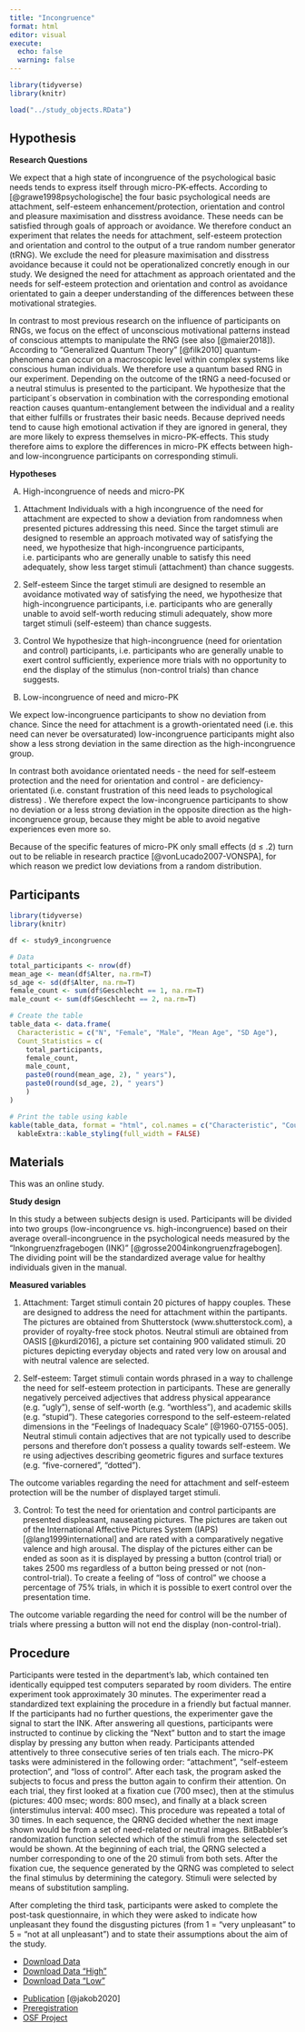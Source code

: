 ```yaml
---
title: "Incongruence"
format: html
editor: visual
execute: 
  echo: false
  warning: false
---
```


```r
library(tidyverse)
library(knitr)

load("../study_objects.RData")
```

## Hypothesis

**Research Questions**

We expect that a high state of incongruence of the psychological basic needs tends to express itself through micro-PK-effects. According to [@grawe1998psychologische] the four basic psychological needs are attachment, self-esteem enhancement/protection, orientation and control and pleasure maximisation and disstress avoidance. These needs can be satisfied through goals of approach or avoidance. We therefore conduct an experiment that relates the needs for attachment, self-esteem protection and orientation and control to the output of a true random number generator (tRNG). We exclude the need for pleasure maximisation and disstress avoidance because it could not be operationalized concretly enough in our study. We designed the need for attachment as approach orientated and the needs for self-esteem protection and orientation and control as avoidance orientated to gain a deeper understanding of the differences between these motivational strategies.

In contrast to most previous research on the influence of participants on RNGs, we focus on the effect of unconscious motivational patterns instead of conscious attempts to manipulate the RNG (see also [@maier2018]). According to "Generalized Quantum Theory" [@filk2010] quantum-phenomena can occur on a macroscopic level within complex systems like conscious human individuals. We therefore use a quantum based RNG in our experiment. Depending on the outcome of the tRNG a need-focused or a neutral stimulus is presented to the participant. We hypothesize that the participant´s observation in combination with the corresponding emotional reaction causes quantum-entanglement between the individual and a reality that either fulfills or frustrates their basic needs. Because deprived needs tend to cause high emotional activation if they are ignored in general, they are more likely to express themselves in micro-PK-effects. This study therefore aims to explore the differences in micro-PK effects between high- and low-incongruence participants on corresponding stimuli.

**Hypotheses**

A)  High-incongruence of needs and micro-PK

<!-- -->

1)  Attachment Individuals with a high incongruence of the need for attachment are expected to show a deviation from randomness when presented pictures addressing this need. Since the target stimuli are designed to resemble an approach motivated way of satisfying the need, we hypothesize that high-incongruence participants, i.e. participants who are generally unable to satisfy this need adequately, show less target stimuli (attachment) than chance suggests.

2)  Self-esteem Since the target stimuli are designed to resemble an avoidance motivated way of satisfying the need, we hypothesize that high-incongruence participants, i.e. participants who are generally unable to avoid self-worth reducing stimuli adequately, show more target stimuli (self-esteem) than chance suggests.

3)  Control We hypothesize that high-incongruence (need for orientation and control) participants, i.e. participants who are generally unable to exert control sufficiently, experience more trials with no opportunity to end the display of the stimulus (non-control trials) than chance suggests.

<!-- -->

B)  Low-incongruence of need and micro-PK

We expect low-incongruence participants to show no deviation from chance. Since the need for attachment is a growth-orientated need (i.e. this need can never be oversaturated) low-incongruence participants might also show a less strong deviation in the same direction as the high-incongruence group.

In contrast both avoidance orientated needs - the need for self-esteem protection and the need for orientation and control - are deficiency-orientated (i.e. constant frustration of this need leads to psychological distress) . We therefore expect the low-incongruence participants to show no deviation or a less strong deviation in the opposite direction as the high-incongruence group, because they might be able to avoid negative experiences even more so.

Because of the specific features of micro-PK only small effects (d ≤ .2) turn out to be reliable in research practice [@vonLucado2007-VONSPA], for which reason we predict low deviations from a random distribution.

## Participants

```r
library(tidyverse)
library(knitr)

df <- study9_incongruence

# Data
total_participants <- nrow(df)
mean_age <- mean(df$Alter, na.rm=T)
sd_age <- sd(df$Alter, na.rm=T)
female_count <- sum(df$Geschlecht == 1, na.rm=T)
male_count <- sum(df$Geschlecht == 2, na.rm=T)

# Create the table
table_data <- data.frame(
  Characteristic = c("N", "Female", "Male", "Mean Age", "SD Age"),
  Count_Statistics = c(
    total_participants,
    female_count,
    male_count,
    paste0(round(mean_age, 2), " years"),
    paste0(round(sd_age, 2), " years")
    )
)

# Print the table using kable
kable(table_data, format = "html", col.names = c("Characteristic", "Count/Statistic")) %>%
  kableExtra::kable_styling(full_width = FALSE)

```

## Materials

This was an online study.

**Study design**

In this study a between subjects design is used. Participants will be divided into two groups (low-incongruence vs. high-incongruence) based on their average overall-incongruence in the psychological needs measured by the “Inkongruenzfragebogen (INK)” [@grosse2004inkongruenzfragebogen]. The dividing point will be the standardized average value for healthy individuals given in the manual.

**Measured variables**

1)  Attachment: Target stimuli contain 20 pictures of happy couples. These are designed to address the need for attachment within the partipants. The pictures are obtained from Shutterstock (www.shutterstock.com), a provider of royalty-free stock photos. Neutral stimuli are obtained from OASIS [@kurdi2016], a picture set containing 900 validated stimuli. 20 pictures depicting everyday objects and rated very low on arousal and with neutral valence are selected.

2)  Self-esteem: Target stimuli contain words phrased in a way to challenge the need for self-esteem protection in participants. These are generally negatively perceived adjectives that address physical appearance (e.g. "ugly"), sense of self-worth (e.g. "worthless"), and academic skills (e.g. "stupid"). These categories correspond to the self-esteem-related dimensions in the "Feelings of Inadequacy Scale" [@1960-07155-005]. Neutral stimuli contain adjectives that are not typically used to describe persons and therefore don't possess a quality towards self-esteem. We re using adjectives describing geometric figures and surface textures (e.g. "five-cornered", "dotted").

The outcome variables regarding the need for attachment and self-esteem protection will be the number of displayed target stimuli.

3)  Control: To test the need for orientation and control participants are presented displeasant, nauseating pictures. The pictures are taken out of the International Affective Pictures System (IAPS) [@lang1999international] and are rated with a comparatively negative valence and high arousal. The display of the pictures either can be ended as soon as it is displayed by pressing a button (control trial) or takes 2500 ms regardless of a button being pressed or not (non-control-trial). To create a feeling of “loss of control” we choose a percentage of 75% trials, in which it is possible to exert control over the presentation time.

The outcome variable regarding the need for control will be the number of trials where pressing a button will not end the display (non-control-trial).

## Procedure

Participants were tested in the department's lab, which contained ten identically equipped test computers separated by room dividers. The entire experiment took approximately 30 minutes. The experimenter read a standardized text explaining the procedure in a friendly but factual manner. If the participants had no further questions, the experimenter gave the signal to start the INK. After answering all questions, participants were instructed to continue by clicking the "Next" button and to start the image display by pressing any button when ready. Participants attended attentively to three consecutive series of ten trials each. The micro-PK tasks were administered in the following order: "attachment", "self-esteem protection", and "loss of control". After each task, the program asked the subjects to focus and press the button again to confirm their attention. On each trial, they first looked at a fixation cue (700 msec), then at the stimulus (pictures: 400 msec; words: 800 msec), and finally at a black screen (interstimulus interval: 400 msec). This procedure was repeated a total of 30 times. In each sequence, the QRNG decided whether the next image shown would be from a set of need-related or neutral images. BitBabbler's randomization function selected which of the stimuli from the selected set would be shown. At the beginning of each trial, the QRNG selected a number corresponding to one of the 20 stimuli from both sets. After the fixation cue, the sequence generated by the QRNG was completed to select the final stimulus by determining the category. Stimuli were selected by means of substitution sampling.

After completing the third task, participants were asked to complete the post-task questionnaire, in which they were asked to indicate how unpleasant they found the disgusting pictures (from 1 = "very unpleasant" to 5 = "not at all unpleasant") and to state their assumptions about the aim of the study.

::: {.callout-tip title="Data" collapse="true"}
-   [Download Data](../data/incongruence.csv)
-   [Download Data "High"](../data/incongruence_high.csv)
-   [Download Data "Low"](../data/incongruence_low.csv)
:::

::: {.callout-note title="Resources" collapse="true"}
-   [Publication](https://www.parapsychologypress.org/jparticle/jp-84-2-227-253) [@jakob2020]
-   [Preregistration](https://osf.io/xm4wf)
-   [OSF Project](https://osf.io/gnryu/)
:::

